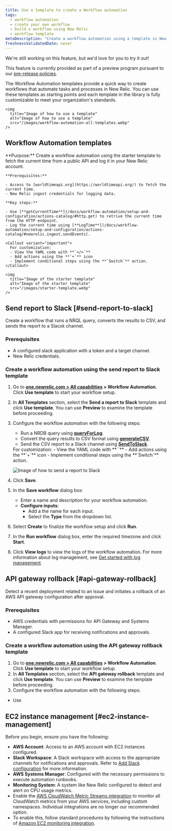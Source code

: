 ```yaml
---
title: Use a template to create a Workflow automation
tags:
  - workflow automation
  - create your own workflow
  - build a workflow using New Relic
  - workflow template
metaDescription: "Create a workflow automation using a template in New Relic"
freshnessValidatedDate: never
---
```


<Callout title="preview">
  We're still working on this feature, but we'd love for you to try it out!

  This feature is currently provided as part of a preview program pursuant to our [pre-release policies](/docs/licenses/license-information/referenced-policies/new-relic-pre-release-policy).
</Callout>

The Workflow Automation templates provide a quick way to create workflows that automate tasks and processes in New Relic. You can use these templates as starting points and each template in the library is fully customizable to meet your organization's standards.

    <img
      title="Image of how to use a template"
      alt="Image of how to use a template"
      src="/images/workflow-automation-all-templates.webp"
    />

## Workflow Automation templates

<CollapserGroup>
  <Collapser
    id="starter-template"
    title="Starter template"
  >
    **Purpose:** Create a workflow automation using the starter template to fetch the current time from a public API and log it in your New Relic account.

    **Prerequisites:**

    - Access to [worldtimeapi.org](https://worldtimeapi.org/) to fetch the current time.
    - New Relic ingest credentials for logging data.

    **Key steps:**

    - Use [**getCurrentTime**](/docs/workflow-automation/setup-and-configuration/actions-catalog/#http.get) to retrive the current time from the HTTP endpoint.
    - Log the current time using [**LogTime**](/docs/workflow-automation/setup-and-configuration/actions-catalog/#newrelic.ingest.sendEvents).

    <Callout variant="important">
      For customization:
      - View the YAML code with **`</>`**
      - Add actions using the **`+`** icon
      - Implement conditional steps using the **`Switch`** action.
    </Callout>

    <img
      title="Image of the starter template"
      alt="Image of the starter template"
      src="/images/starter-template.webp"
    />

  </Collapser>
</CollapserGroup>

## Send report to Slack [#send-report-to-slack]

Create a workflow that runs a NRQL query, converts the results to CSV, and sends the report to a Slacxk channel.

### Prerequisites

- A configured slack application with a token and a target channel.
- New Relic credentials.

### Create a workflow automation using the send report to Slack template

1. Go to **[one.newrelic.com > All capabilities](https://one.newrelic.com/all-capabilities) > Workflow Automation**. Click **Use template** to start your workflow setup.
2. In **All Templates** section, select the **Send a report to Slack** template and click **Use template**. You can use **Preview** to examine the template before proceeding.
3. Configure the workflow automation with the following steps:
    - Run a NRDB query using [**queryForLog**](/docs/workflow-automation/setup-and-configuration/actions-catalog/#newrelic.nrdb.query).
    - Convert the query results to CSV format using [**generateCSV**](/docs/workflow-automation/setup-and-configuration/actions-catalog/#utils.transform.toCSV).
    - Send the CSV report to a Slack channel using [**SendToSlack**](/docs/workflow-automation/setup-and-configuration/actions-catalog/#slack.chat.postMessage).

    <Callout variant="important">
      For customization:
      - View the YAML code with **`</>`**
      - Add actions using the **`+`** icon
      - Implement conditional steps using the **`Switch`** action.
    </Callout>

    <img
      title="Image of how to send a report to Slack"
      alt="Image of how to send a report to Slack"
      src="/images/send-report-to-slack.webp"
    />

4. Click **Save**.
5. In the **Save workflow** dialog box:
    * Enter a name and description for your workflow automation.
    * **Configure inputs**:
      * Add a the name for each input.
      * Select the **Type** from the dropdown list.

6. Select **Create** to finalize the workflow setup and click **Run**.
7. In the **Run workflow** dialog box, enter the required timezone and click **Start**.
8. Click **View logs** to view the logs of the workflow automation. For more information about log management, see [Get started with log management](/docs/logs/get-started/get-started-log-management).

## API gateway rollback [#api-gateway-rollback]

Detect a recent deployment related to an issue and initiates a rollback of an AWS API gateway configuration after approval.

### Prerequisites

- AWS credentials with permissions for API Gateway and Systems Manager.
- A configured Slack app for receiving notifications and approvals.

### Create a workflow automation using the API gateway rollback template

1. Go to **[one.newrelic.com > All capabilities](https://one.newrelic.com/all-capabilities) > Workflow Automation**. Click **Use template** to start your workflow setup.
2. In **All Templates** section, select the **API gateway rollback** template and click **Use template**. You can use **Preview** to examine the template before proceeding.
3. Configure the workflow automation with the following steps:
  - Use 


## EC2 instance management [#ec2-instance-management]

Before you begin, ensure you have the following:

* **AWS Account**: Access to an AWS account with EC2 instances configured.
* **Slack Workspace**: A Slack workspace with access to the appropriate channels for notifications and approvals. Refer to [Add Slack configuration](#add-the-slack-integration) for more information.
* **AWS Systems Manager**: Configured with the necessary permissions to execute automation runbooks.
* **Monitoring System**: A system like New Relic configured to detect and alert on CPU usage metrics.
* Enable the [AWS CloudWatch Metric Streams integration](/docs/infrastructure/amazon-integrations/aws-integrations-list/aws-metric-stream/) to monitor all CloudWatch metrics from your AWS services, including custom namespaces. Individual integrations are no longer our recommended option.
* To enable this, follow standard procedures by following the instructions of [Amazon EC2 monitoring integration](/docs/infrastructure/amazon-integrations/aws-integrations-list/aws-ec2-monitoring-integration/#activate).
